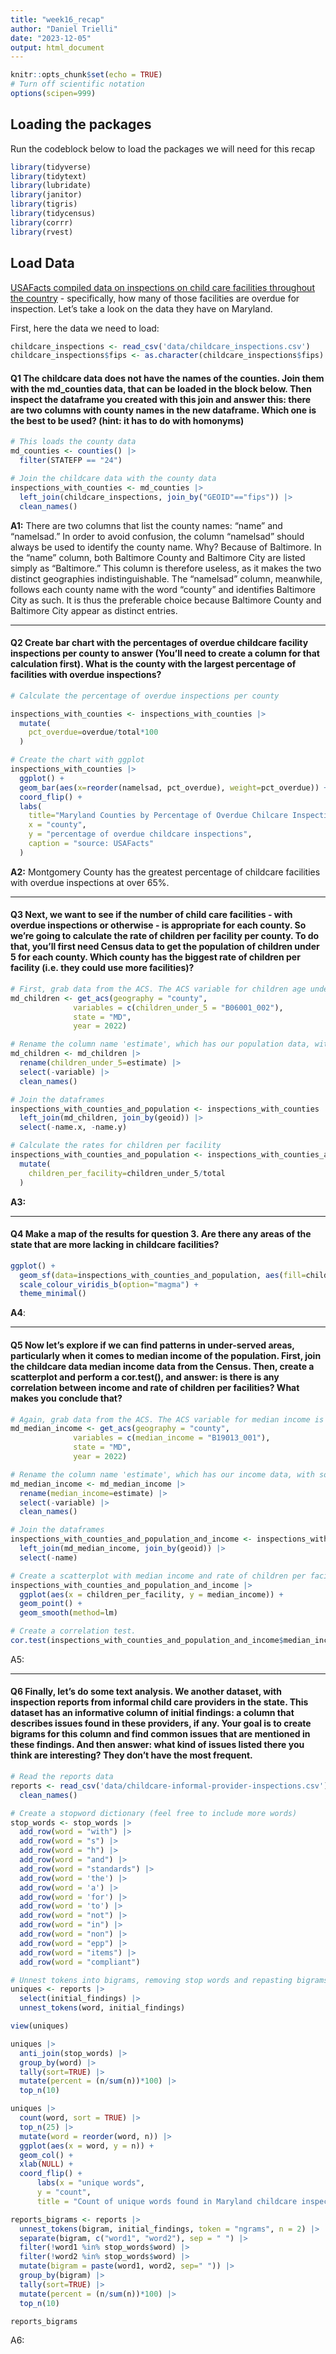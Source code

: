 ```yaml
---
title: "week16_recap"
author: "Daniel Trielli"
date: "2023-12-05"
output: html_document
---
```


```r
knitr::opts_chunk$set(echo = TRUE)
# Turn off scientific notation
options(scipen=999)
```

## Loading the packages

Run the codeblock below to load the packages we will need for this recap

```r
library(tidyverse)
library(tidytext)
library(lubridate)
library(janitor)
library(tigris)
library(tidycensus)
library(corrr)
library(rvest)
```

## Load Data

[USAFacts compiled data on inspections on child care facilities throughout the country](https://usafacts.org/data-projects/childcare-inspections) - specifically, how many of those facilities are overdue for inspection. Let's take a look on the data they have on Maryland.

First, here the data we need to load:

```r
childcare_inspections <- read_csv('data/childcare_inspections.csv')
childcare_inspections$fips <- as.character(childcare_inspections$fips)
```

#### **Q1** The childcare data does not have the names of the counties. Join them with the md_counties data, that can be loaded in the block below. Then inspect the dataframe you created with this join and answer this: there are two columns with county names in the new dataframe. Which one is the best to be used? (hint: it has to do with homonyms)

```r
# This loads the county data
md_counties <- counties() |>  
  filter(STATEFP == "24")
```

```r
# Join the childcare data with the county data 
inspections_with_counties <- md_counties |>
  left_join(childcare_inspections, join_by("GEOID"=="fips")) |>
  clean_names()
```

**A1:** There are two columns that list the county names: "name" and "namelsad." In order to avoid confusion, the column "namelsad" should always be used to identify the county name. Why? Because of Baltimore. In the "name" column, both Baltimore County and Baltimore City are listed simply as "Baltimore." This column is therefore useless, as it makes the two distinct geographies indistinguishable. The "namelsad" column, meanwhile, follows each county name with the word "county" and identifies Baltimore City as such. It is thus the preferable choice because Baltimore County and Baltimore City appear as distinct entries.

------------------------------------------------------------------------

#### **Q2** Create bar chart with the percentages of overdue childcare facility inspections per county to answer (You'll need to create a column for that calculation first). What is the county with the largest percentage of facilities with overdue inspections?

```r
# Calculate the percentage of overdue inspections per county

inspections_with_counties <- inspections_with_counties |>
  mutate(
    pct_overdue=overdue/total*100
  )

# Create the chart with ggplot
inspections_with_counties |>
  ggplot() +
  geom_bar(aes(x=reorder(namelsad, pct_overdue), weight=pct_overdue)) +
  coord_flip() +
  labs(
    title="Maryland Counties by Percentage of Overdue Chilcare Inspections",
    x = "county",
    y = "percentage of overdue childcare inspections",
    caption = "source: USAFacts"
  )
```

**A2:** Montgomery County has the greatest percentage of childcare facilities with overdue inspections at over 65%.

------------------------------------------------------------------------

#### **Q3** Next, we want to see if the number of child care facilities - with overdue inspections or otherwise - is appropriate for each county. So we're going to calculate the rate of children per facility per county. To do that, you'll first need Census data to get the population of children under 5 for each county. Which county has the biggest rate of children per facility (i.e. they could use more facilities)?

```r
# First, grab data from the ACS. The ACS variable for children age under 5 is B06001_002 We want 2022 data.
md_children <- get_acs(geography = "county",
              variables = c(children_under_5 = "B06001_002"),
              state = "MD",
              year = 2022)
```

```r
# Rename the column name 'estimate', which has our population data, with something more useful, like 'children_pop'
md_children <- md_children |>
  rename(children_under_5=estimate) |>
  select(-variable) |>
  clean_names()
```

```r
# Join the dataframes
inspections_with_counties_and_population <- inspections_with_counties |>
  left_join(md_children, join_by(geoid)) |>
  select(-name.x, -name.y)

# Calculate the rates for children per facility
inspections_with_counties_and_population <- inspections_with_counties_and_population |>
  mutate(
    children_per_facility=children_under_5/total
  )
```

**A3:**

------------------------------------------------------------------------

#### **Q4** Make a map of the results for question 3. Are there any areas of the state that are more lacking in childcare facilities?

```r
ggplot() +
  geom_sf(data=inspections_with_counties_and_population, aes(fill=children_per_facility)) +
  scale_colour_viridis_b(option="magma") +
  theme_minimal()
```

**A4**:

------------------------------------------------------------------------

#### **Q5** Now let's explore if we can find patterns in under-served areas, particularly when it comes to median income of the population. First, join the childcare data median income data from the Census. Then, create a scatterplot and perform a cor.test(), and answer: is there is any correlation between income and rate of children per facilities? What makes you conclude that?

```r
# Again, grab data from the ACS. The ACS variable for median income is B19013_001. We want 2022 data again.
md_median_income <- get_acs(geography = "county",
              variables = c(median_income = "B19013_001"),
              state = "MD",
              year = 2022)
```

```r
# Rename the column name 'estimate', which has our income data, with something more useful, like 'median_income'
md_median_income <- md_median_income |>
  rename(median_income=estimate) |>
  select(-variable) |>
  clean_names()
```

```r
# Join the dataframes
inspections_with_counties_and_population_and_income <- inspections_with_counties_and_population |>
  left_join(md_median_income, join_by(geoid)) |>
  select(-name)
```

```r
# Create a scatterplot with median income and rate of children per facility
inspections_with_counties_and_population_and_income |>
  ggplot(aes(x = children_per_facility, y = median_income)) +
  geom_point() +
  geom_smooth(method=lm)
```

```r
# Create a correlation test.
cor.test(inspections_with_counties_and_population_and_income$median_income, inspections_with_counties_and_population_and_income$children_per_facility)
```

A5:

------------------------------------------------------------------------

#### **Q6** Finally, let's do some text analysis. We another dataset, with inspection reports from informal child care providers in the state. This dataset has an informative column of initial findings: a column that describes issues found in these providers, if any. Your goal is to create bigrams for this column and find common issues that are mentioned in these findings. And then answer: what kind of issues listed there you think are interesting? They don't have the most frequent.

```r
# Read the reports data
reports <- read_csv('data/childcare-informal-provider-inspections.csv') |> 
  clean_names()
```

```r
# Create a stopword dictionary (feel free to include more words)
stop_words <- stop_words |> 
  add_row(word = "with") |> 
  add_row(word = "s") |> 
  add_row(word = "h") |>
  add_row(word = "and") |>
  add_row(word = "standards") |>
  add_row(word = 'the') |> 
  add_row(word = 'a') |> 
  add_row(word = 'for') |> 
  add_row(word = 'to') |> 
  add_row(word = "not") |> 
  add_row(word = "in") |> 
  add_row(word = "non") |> 
  add_row(word = "epp") |>
  add_row(word = "items") |>
  add_row(word = "compliant")
```

```r
# Unnest tokens into bigrams, removing stop words and repasting bigrams, list bigrams
uniques <- reports |> 
  select(initial_findings) |>
  unnest_tokens(word, initial_findings)

view(uniques)

uniques |>
  anti_join(stop_words) |>
  group_by(word) |>
  tally(sort=TRUE) |>
  mutate(percent = (n/sum(n))*100) |>
  top_n(10)

uniques |>
  count(word, sort = TRUE) |>
  top_n(25) |>
  mutate(word = reorder(word, n)) |>
  ggplot(aes(x = word, y = n)) +
  geom_col() +
  xlab(NULL) +
  coord_flip() +
      labs(x = "unique words",
      y = "count",
      title = "Count of unique words found in Maryland childcare inspections")

reports_bigrams <- reports |>
  unnest_tokens(bigram, initial_findings, token = "ngrams", n = 2) |>
  separate(bigram, c("word1", "word2"), sep = " ") |>
  filter(!word1 %in% stop_words$word) |>
  filter(!word2 %in% stop_words$word) |>
  mutate(bigram = paste(word1, word2, sep=" ")) |>
  group_by(bigram) |>
  tally(sort=TRUE) |>
  mutate(percent = (n/sum(n))*100) |>
  top_n(10)

reports_bigrams
```

A6:

